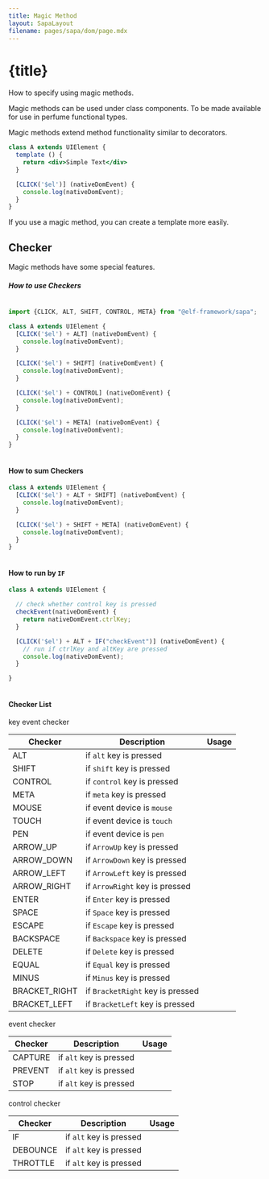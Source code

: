 ```yaml
---
title: Magic Method
layout: SapaLayout
filename: pages/sapa/dom/page.mdx
---
```




# {title}

How to specify using magic methods.

Magic methods can be used under class components. To be made available for use in perfume functional types.

Magic methods extend method functionality similar to decorators.

```jsx
class A extends UIElement {
  template () {
    return <div>Simple Text</div>
  }

  [CLICK('$el')] (nativeDomEvent) {
    console.log(nativeDomEvent);
  }
}

```

If you use a magic method, you can create a template more easily.

## Checker

Magic methods have some special features.

##### How to use Checkers
```jsx

import {CLICK, ALT, SHIFT, CONTROL, META} from "@elf-framework/sapa";

class A extends UIElement {
  [CLICK('$el') + ALT] (nativeDomEvent) {
    console.log(nativeDomEvent);
  }

  [CLICK('$el') + SHIFT] (nativeDomEvent) {
    console.log(nativeDomEvent);
  }

  [CLICK('$el') + CONTROL] (nativeDomEvent) {
    console.log(nativeDomEvent);
  }

  [CLICK('$el') + META] (nativeDomEvent) {
    console.log(nativeDomEvent);
  }
}
  
```

#### How to sum Checkers 

```jsx
class A extends UIElement {
  [CLICK('$el') + ALT + SHIFT] (nativeDomEvent) {
    console.log(nativeDomEvent);
  }

  [CLICK('$el') + SHIFT + META] (nativeDomEvent) {
    console.log(nativeDomEvent);
  }
}
  
```

#### How to run by `IF`

```jsx
class A extends UIElement {

  // check whether control key is pressed
  checkEvent(nativeDomEvent) {
    return nativeDomEvent.ctrlKey;
  }

  [CLICK('$el') + ALT + IF("checkEvent")] (nativeDomEvent) {
    // run if ctrlKey and altKey are pressed
    console.log(nativeDomEvent);
  }

}
  
```

#### Checker List 

key event checker 

| Checker  | Description | Usage | 
| ------------- | ------------- | ----- |
| ALT  | if `alt` key is pressed  |       |
| SHIFT  | if `shift` key is pressed  |       |
| CONTROL  | if `control` key is pressed  |       |
| META  | if `meta` key is pressed  |       |
| MOUSE | if event device is `mouse` |  |
| TOUCH | if event device is `touch` |  |
| PEN |  if event device is `pen` |  |
| ARROW_UP |  if `ArrowUp` key is pressed  |       |
| ARROW_DOWN |  if `ArrowDown` key is pressed  |       |
| ARROW_LEFT |  if `ArrowLeft` key is pressed  |       |
| ARROW_RIGHT |  if `ArrowRight` key is pressed  |       |
| ENTER |  if `Enter` key is pressed  |       |
| SPACE |  if `Space` key is pressed  |       |
| ESCAPE |  if `Escape` key is pressed  |       |
| BACKSPACE |  if `Backspace` key is pressed  |       |
| DELETE |  if `Delete` key is pressed  |       |
| EQUAL |  if `Equal` key is pressed  |       |
| MINUS |  if `Minus` key is pressed  |       |
| BRACKET_RIGHT |  if `BracketRight` key is pressed  |       | 
| BRACKET_LEFT | if `BracketLeft` key is pressed  |       | 

event checker 

| Checker  | Description | Usage | 
| ------------- | ------------- | ----- |
| CAPTURE  | if `alt` key is pressed  |       |
| PREVENT  | if `alt` key is pressed  |       |
| STOP  | if `alt` key is pressed  |       |

control checker 

| Checker  | Description | Usage | 
| ------------- | ------------- | ----- |
| IF  | if `alt` key is pressed  |       |
| DEBOUNCE  | if `alt` key is pressed  |       |
| THROTTLE  | if `alt` key is pressed  |       |